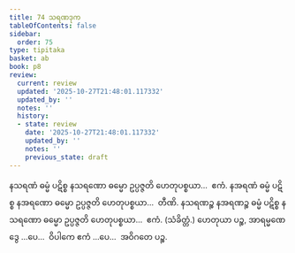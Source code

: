```yaml
---
title: 74 သရဏဒုက
tableOfContents: false
sidebar:
  order: 75
type: tipitaka
basket: ab
book: p8
review:
  current: review
  updated: '2025-10-27T21:48:01.117332'
  updated_by: ''
  notes: ''
  history:
  - state: review
    date: '2025-10-27T21:48:01.117332'
    updated_by: ''
    notes: ''
    previous_state: draft
---
```



<ReviewStatus review={frontmatter.review} showDetails={true} />

<HypothesisAnnotation frontmatter={frontmatter} />

<DynamicBreadcrumb />

<Division number="93" book="p8" e="ch" v="40" p="104">

<Paragraph number="310" book="p8">
နသရဏံ ဓမ္မံ ပဋိစ္စ နသရဏော ဓမ္မော ဥပ္ပဇ္ဇတိ ဟေတုပစ္စယာ…  ဧကံ.
</Paragraph>

<Paragraph number="311" book="p8">
နအရဏံ ဓမ္မံ ပဋိစ္စ နအရဏော ဓမ္မော ဥပ္ပဇ္ဇတိ ဟေတုပစ္စယာ…  တီဏိ.
</Paragraph>

<Paragraph number="312" book="p8">
နသရဏဉ္စ နအရဏဉ္စ ဓမ္မံ ပဋိစ္စ နသရဏော ဓမ္မော ဥပ္ပဇ္ဇတိ ဟေတုပစ္စယာ…  ဧကံ. (သံခိတ္တံ.)
</Paragraph>

<Paragraph number="313" book="p8">
ဟေတုယာ ပဉ္စ, အာရမ္မဏေ ဒွေ …ပေ…  ဝိပါကေ ဧကံ …ပေ…  အဝိဂတေ ပဉ္စ.
</Paragraph>
</Division>